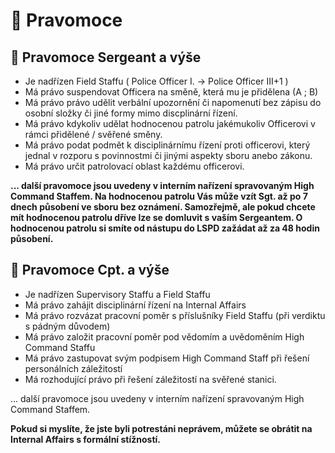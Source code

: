 # 📜 Pravomoce

## 📜 Pravomoce Sergeant a výše

- Je nadřízen Field Staffu ( Police Officer I. → Police Officer III+1 )
- Má právo suspendovat Officera na směně, která mu je přidělena (A ; B)
- Má právo právo udělit verbální upozornění či napomenutí bez zápisu do osobní složky či jiné formy mimo discplinární řízení.
- Má právo kdykoliv udělat hodnocenou patrolu jakémukoliv Officerovi v rámci přidělené / svěřené směny.
- Má právo podat podmět k disciplinárnímu řízení proti officerovi, který jednal v rozporu s povinnostmi či jinými aspekty sboru anebo zákonu.
- Má právo určit patrolovací oblast každému officerovi.

**... další pravomoce jsou uvedeny v interním nařízení spravovaným High Command Staffem.
Na hodnocenou patrolu Vás může vzít Sgt. až po 7 dnech působení ve sboru bez oznámení. Samozřejmě, ale pokud chcete mít hodnocenou patrolu dříve lze se domluvit s vaším Sergeantem. O hodnocenou patrolu si smíte od nástupu do LSPD zažádat až za 48 hodin působení.**

## 📜 Pravomoce Cpt. a výše

- Je nadřízen Supervisory Staffu a Field Staffu
- Má právo zahájit disciplinární řízení na Internal Affairs
- Má právo rozvázat pracovní poměr s příslušníky Field Staffu (při verdiktu s pádným důvodem)
- Má právo založit pracovní poměr pod vědomím a uvědoměním High Command Staffu
- Má právo zastupovat svým podpisem High Command Staff při řešení personálních záležitostí
- Má rozhodující právo při řešení záležitostí na svěřené stanici.

... další pravomoce jsou uvedeny v interním nařízení spravovaným High Command Staffem.

**Pokud si myslíte, že jste byli potrestáni neprávem, můžete se obrátit na Internal Affairs s formální stížností.**
